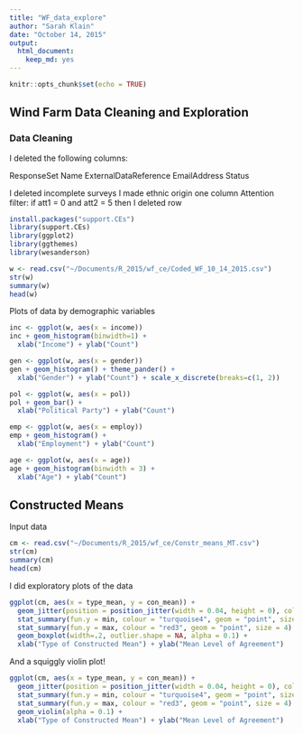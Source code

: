 ```yaml
---
title: "WF_data_explore"
author: "Sarah Klain"
date: "October 14, 2015"
output: 
  html_document: 
    keep_md: yes
---
```


```r
knitr::opts_chunk$set(echo = TRUE)
```

## Wind Farm Data Cleaning and Exploration

### Data Cleaning
I deleted the following columns:

ResponseSet
Name
ExternalDataReference
EmailAddress
Status

I deleted incomplete surveys
I made ethnic origin one column
Attention filter: if att1 = 0 and att2 = 5 then I deleted row

```r
install.packages("support.CEs")
library(support.CEs)
library(ggplot2)
library(ggthemes)
library(wesanderson)

w <- read.csv("~/Documents/R_2015/wf_ce/Coded_WF_10_14_2015.csv")
str(w)
summary(w)
head(w)
```

Plots of data by demographic variables
```r
inc <- ggplot(w, aes(x = income))
inc + geom_histogram(binwidth=1) + 
  xlab("Income") + ylab("Count")

gen <- ggplot(w, aes(x = gender))
gen + geom_histogram() + theme_pander() +
  xlab("Gender") + ylab("Count") + scale_x_discrete(breaks=c(1, 2))

pol <- ggplot(w, aes(x = pol))
pol + geom_bar() +
  xlab("Political Party") + ylab("Count")

emp <- ggplot(w, aes(x = employ))
emp + geom_histogram() +
  xlab("Employment") + ylab("Count")

age <- ggplot(w, aes(x = age))
age + geom_histogram(binwidth = 3) +
  xlab("Age") + ylab("Count")

```
## Constructed Means

Input data
```r
cm <- read.csv("~/Documents/R_2015/wf_ce/Constr_means_MT.csv")
str(cm)
summary(cm)
head(cm)
```

I did exploratory plots of the data

```r
ggplot(cm, aes(x = type_mean, y = con_mean)) +
  geom_jitter(position = position_jitter(width = 0.04, height = 0), color = "goldenrod1", alpha = 1/5) +
  stat_summary(fun.y = min, colour = "turquoise4", geom = "point", size = 4) +
  stat_summary(fun.y = max, colour = "red3", geom = "point", size = 4) +
  geom_boxplot(width=.2, outlier.shape = NA, alpha = 0.1) +
  xlab("Type of Constructed Mean") + ylab("Mean Level of Agreement")
```
And a squiggly violin plot! 
```r
ggplot(cm, aes(x = type_mean, y = con_mean)) +
  geom_jitter(position = position_jitter(width = 0.04, height = 0), color = "goldenrod1", alpha = 1/5) +
  stat_summary(fun.y = min, colour = "turquoise4", geom = "point", size = 4) +
  stat_summary(fun.y = max, colour = "red3", geom = "point", size = 4) +
  geom_violin(alpha = 0.1) +
  xlab("Type of Constructed Mean") + ylab("Mean Level of Agreement")
```